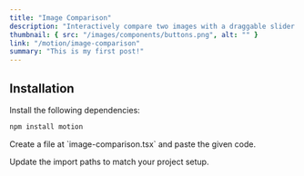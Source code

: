 ```yaml
---
title: "Image Comparison"
description: "Interactively compare two images with a draggable slider to reveal differences."
thumbnail: { src: "/images/components/buttons.png", alt: "" }
link: "/motion/image-comparison"
summary: "This is my first post!"
---
```


<AuthPreview name="image-comparison-demo" />

## Installation

<Steps>
<Step>
Install the following dependencies:
</Step>

```bash
npm install motion
```

<Step>
Create a file at `image-comparison.tsx` and paste the given code.
</Step>

<CollapsibleSource name="image-comparison" />

<Step>Update the import paths to match your project setup.</Step>

</Steps>
